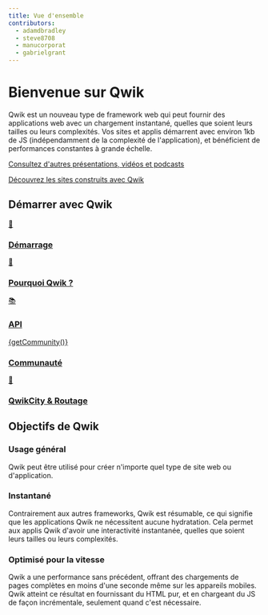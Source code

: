 ```yaml
---
title: Vue d'ensemble
contributors:
  - adamdbradley
  - steve8708
  - manucorporat
  - gabrielgrant
---
```




# Bienvenue sur Qwik

Qwik est un nouveau type de framework web qui peut fournir des applications web avec un chargement instantané, quelles que soient leurs tailles ou leurs complexités. Vos sites et applis démarrent avec environ 1kb de JS (indépendamment de la complexité de l'application), et bénéficient de performances constantes à grande échelle.

[Consultez d'autres présentations, vidéos et podcasts](/media/)

[Découvrez les sites construits avec Qwik](/showcase/)

## Démarrer avec Qwik

<div class="card-grid">
  <a class="card card-center" href="/docs/getting-started/">
    <p class="icon">🚀</p>
    <h3>Démarrage</h3>
  </a>
  <a class="card card-center" href="/docs/think-qwik/">
    <p class="icon">🤔</p>
    <h3>Pourquoi Qwik ?</h3>
  </a>
  <a class="card card-center" href="/docs/components/overview/">
    <p class="icon">📚</p>
    <h3>API</h3>
  </a>
  <a class="card card-center" href="https://qwik.builder.io/chat">
    <p class="icon">{getCommunity()}</p>
    <h3>Communauté</h3>
  </a>
  <a class="card card-center" href="/qwikcity/overview/">
    <p class="icon">🌃</p>
    <h3>QwikCity & Routage</h3>
  </a>
</div>

## Objectifs de Qwik

<div class="card-grid">
  <div class="card">
    <h3>Usage général</h3>
    <p>Qwik peut être utilisé pour créer n'importe quel type de site web ou d'application.</p>
  </div>
  <div class="card">
    <h3>Instantané</h3>
    <p>Contrairement aux autres frameworks, Qwik est résumable, ce qui signifie que les applications Qwik ne nécessitent aucune hydratation.
      Cela permet aux applis Qwik d'avoir une interactivité instantanée, quelles que soient leurs tailles ou leurs complexités.</p>
  </div>
  <div class="card">
    <h3>Optimisé pour la vitesse</h3>
    <p>Qwik a une performance sans précédent, offrant des chargements de pages complètes en moins d'une seconde même sur les appareils
      mobiles. Qwik atteint ce résultat en fournissant du HTML pur, et en chargeant du JS de façon incrémentale, seulement quand c'est
      nécessaire.</p>
  </div>
</div>
